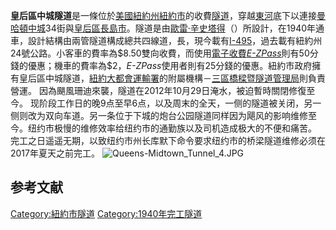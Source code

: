 {{Infobox_Bridge
|bridge_name=皇后區中城隧道
|native_lang_code=en
|native_name= Queens Midtown Tunnel
|image= 
|caption= 
|official_name= 
|also_known_as= 
|carries= [[I-495_(紐約州)|I-495]]的四線道
|crosses= [[東河_(紐約市)|東河]]
|locale= [[紐約州|紐約州]][[紐約市|紐約市]]的[[曼哈頓|曼哈頓]]與[[皇后區|皇后區]]之間
|maint=[[紐約大都會運輸署|紐約大都會運輸署]]的[[三區橋樑暨隧道管理局|三區橋樑暨隧道管理局]]
|id= 
|design= 
|mainspan= 
|length={{convert|1955|m|ft|0|link=on}}
|width= 
|clearance={{convert|3.7|m|ft|0}}
|below= 
|aadtraffic= 83,900<ref>{{cite web | url=https://www.nysdot.gov/portal/page/portal/divisions/engineering/technical-services/hds-respository/appendixctdr.pdf | accessdate=2007-05-05 | title=2005年紐約州交通部交通資料報告：收費公路設施的年平均日交通流量值（2005 NYSDOT Traffic Data Report: AADT Values for Select Toll Facilities）}}</ref>
|designed_by=[[歐雷·辛史塔得|歐雷·辛史塔得]]（{{lang|en|Ole Singstad}}）
|open= 1940年11月15日
|closed= 
|toll=[[美金|美金]]$8.5；<br>使用電子收費''[[E-ZPass|E-ZPass]]''另有折扣
|map_cue= 
|map_image= 
|map_text= 
|map_width= 
|coordinates={{coord|40|44|29|N|73|57|14|W|region:US-NY_type:landmark}}
|lat= 
|long= 
}}
'''皇后區中城隧道'''是一條位於[[美國|美國]][[紐約州|紐約州]][[紐約市|紐約市]]的收費[[隧道|隧道]]，穿越[[東河_(紐約市)|東河]]底下以連接[[曼哈頓|曼哈頓]][[中城_(紐約曼哈頓)|中城]]34街與[[皇后區|皇后區]][[長島市|長島市]]。隧道是由[[歐雷·辛史塔得|歐雷·辛史塔得]]（{{lang|en|Ole Singstad}}）所設計，在1940年通車，設計結構由兩管隧道構成總共四線道，長{{convert|1955|m|ft|0}}，現今載有[[I-495_(紐約州)|I-495]]，過去載有紐約州24號公路。小客車的費率為$8.50雙向收費，而使用[[電子收費_(道路系統)|電子收費]]''[[E-ZPass|E-ZPass]]''則有50分錢的優惠；機車的費率為$2，''E-ZPass''使用者則有25分錢的優惠。紐約市政府擁有皇后區中城隧道，[[紐約大都會運輸署|紐約大都會運輸署]]的附屬機構－[[三區橋樑暨隧道管理局|三區橋樑暨隧道管理局]]則負責營運。
因為颶風珊迪來襲，隧道在2012年10月29日淹水，被迫暫時關閉修復至今。 现阶段工作日的晚9点至早6点，以及周末的全天，一侧的隧道被关闭，另一侧则改为双向车道。另一条位于下城的炮台公园隧道同样因为飓风的影响维修至今。纽约市极慢的维修效率给纽约市的通勤族以及司机造成极大的不便和痛苦。 完工之日遥遥无期，以致纽约市州长库默下命令要求纽约市的桥梁隧道维修必须在2017年夏天之前完工。
[[File:Queens-Midtown_Tunnel_4.JPG|thumb]]
<div style="clear:both"></div>

==参考文献==
<div class="references-small">
<references />
</div>

{{NYC Bridge}}
{{Crossings navbox
|structure       = Crossings
|place           = [[东河_(纽约市)|东河]]
|bridge          = 皇后区中城隧道
|bridge signs    = [[Image:I-495.svg|25px]]
|upstream        = [[斯坦威隧道|斯坦威隧道]]
|upstream signs  = [[纽约地铁|纽约地铁]] {{NYCS link|7}}
|downstream      = [[东河隧道|东河隧道]]
|downstream signs = 
}}

[[Category:紐約市隧道|Category:紐約市隧道]]
[[Category:1940年完工隧道|Category:1940年完工隧道]]
